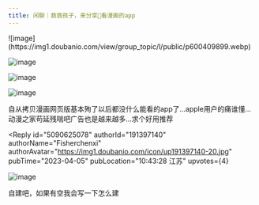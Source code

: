 ```yaml
---
title: 闲聊｜救救孩子，来分享🍎看漫画的app
---
```



<Forum groupName="漫画repo安利部" groupUrl="https://www.douban.com/group/670361/" archivedAt="2025-05-16T14:38:56.532Z">
  <Post
    id="285559578"
    title="闲聊｜救救孩子，来分享🍎看漫画的app"
    url="https://www.douban.com/group/topic/285559578/?_spm_id=NDc0ODI0Mjc"
    pubTime="2024-02-15"
    highlightUserId="191397140"
  >
![image](https://img1.doubanio.com/view/group_topic/l/public/p600409899.webp)

![image](https://img2.doubanio.com/view/group_topic/l/public/p600409901.webp)

![image](https://img9.doubanio.com/view/group_topic/l/public/p600409896.webp)

![image](https://img1.doubanio.com/view/group_topic/l/public/p600409900.webp)

自从拷贝漫画网页版基本殉了以后都没什么能看的app了...apple用户的痛谁懂...动漫之家苟延残喘吧广告也是越来越多...求个好用推荐

<Reply
  id="5090625078"
  authorId="191397140"
  authorName="Fisherchenxi"
  authorAvatar="https://img1.doubanio.com/icon/up191397140-20.jpg"
  pubTime="2023-04-05"
  pubLocation="10:43:28 江苏"
  upvotes={4}
>
![image](https://img9.doubanio.com/view/richtext/large/public/p520995064.jpg)

自建吧，如果有空我会写一下怎么建
</Reply>
  </Post>
</Forum>
